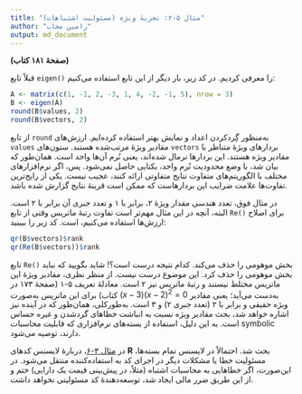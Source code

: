 ```yaml
---
title: "مثال ۵-۲: تجزیهٔ ویژه (مسئولیت اشتباهات)"
author: "رامین مجاب"
output: md_document
---
```


**(صفحهٔ ۱۸۱ کتاب)**

قبلاً تابع `eigen()` را معرفی کردیم. در کد زیر، بار دیگر از این تابع استفاده می‌کنیم:
```r
A <- matrix(c(1, -1, 2, -3, 1, 4, -2, -1, 5), nrow = 3)
B <- eigen(A)
round(B$values, 2)
round(B$vectors, 2)
```
از تابع `round` به‌منظور گِردکردن اعداد و نمایش بهتر استفاده کرده‌ایم. ارزش‌های `values` مقادیر ویژهٔ مرتب‌شده هستند. ستون‌های `vectors` بردارهای ویژهٔ متناظر با مقادیر ویژه هستند.  این بردارها نرمال شده‌اند، یعنی نُرم آن‌ها واحد است. همان‌طور که بیان شد، با وضع محدودیت نُرم واحد، یکتایی حاصل نمی‌شود.  پس، اگر  نرم‌افزارهای مختلف با الگوریتم‌های متفاوت نتایج متفاوتی ارائه کنند، عجیب نیست.  یکی از رایج‌ترین تفاوت‌ها علامت ضرایب این بردارهاست که ممکن است قرینهٔ نتایج گزارش شده باشد.

در مثال فوق، تعدد هندسی مقدار ویژهٔ ۲، برابر با ۱ و تعدد جبری آن برابر با ۲ است. البته، آنچه در این مثال مهم‌تر است تفاوت رتبهٔ ماتریس وقتی از تابع `Re()` برای اصلاح ارزش‌ها استفاده می‌کنیم، است. کد زیر را ببینید:
```r
qr(B$vectors)$rank
qr(Re(B$vectors))$rank
```
 تابع `Re()` بخش موهومی را حذف می‌کند. کدام نتیجه درست است؟! شاید بگویید که نباید بخش موهومی را حذف کرد. این موضوع درست نیست. از منظر نظری، مقادیر ویژهٔ این ماتریس مختلط نیستند و رتبهٔ ماتریس نیز ۲ است. معادلهٔ تعریف ۵-۱ (صفحهٔ ۱۷۳ در کتاب) برای این ماتریس به‌صورت $(x-3)(x-2)^2=0$ به‌دست می‌آید؛ یعنی مقادیر ویژه حقیقی و برابر با ۲ (تعدد جبری ۲) و ۳ است.  به‌طورکلی، همان‌طور که در آینده نیز اشاره خواهد شد، بحث مقادیر ویژه نسبت به انباشت خطاهای گردشدن و غیره حساس است. به این دلیل،  استفاده از بسته‌های نرم‌افزاری که  قابلیت محاسبات symbolic دارند، توصیه می‌شود.

در [مثال ۳-۶](matrix_book_fa_example3.6)،  دربارهٔ لایسنس کدهای **R** بحث شد. احتمالاً در لایسنس تمام بسته‌ها، مسئولیت خطا یا مشکلات دیگر در اجرای کد به استفاده‌کننده منتقل می‌شود. در این‌صورت، اگر خطاهایی به محاسبات اشتباه (مثلاً، در پیش‌بینی قیمت یک دارایی) ختم  و از این طریق ضرر مالی ایجاد شد، توسعه‌دهندهٔ کد مسئولیتی نخواهد داشت.
 
